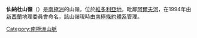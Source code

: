 {{coord|78|11|S|163|32|E|display=title}}

'''仙納杜山嶺'''（{{lang-en|Xanadu Hills}}）是[[南極洲|南極洲]]的山嶺，位於[[維多利亞地|維多利亞地]]，毗鄰[[阿爾夫河|阿爾夫河]]，在1994年由[[新西蘭|新西蘭]]地理委員會命名，該山嶺現時由[[南極條約體系|南極條約體系]]管理。

{{DEFAULTSORT:Xanadu Hills}}
[[Category:南極洲山脈|Category:南極洲山脈]]


{{ScottCoast-geo-stub}}